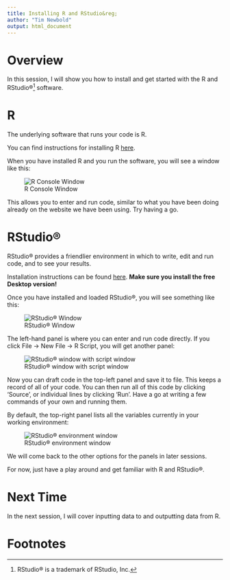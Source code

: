 ```yaml
---
title: Installing R and RStudio&reg;
author: "Tim Newbold"
output: html_document
---
```


# Overview

In this session, I will show you how to install and get started with the R and RStudio&reg;^[RStudio&reg; is a trademark of RStudio, Inc.] software.

# R

The underlying software that runs your code is R.

You can find instructions for installing R <a href="https://cran.ma.imperial.ac.uk/" target="_blank">here</a>.

When you have installed R and you run the software, you will see a window like this:

![R Console Window](r_console_window.jpg)

This allows you to enter and run code, similar to what you have been doing already on the website we have been using. Try having a go.

# RStudio&reg;

RStudio&reg; provides a friendlier environment in which to write, edit and run code, and to see your results.

Installation instructions can be found <a href="https://rstudio.com/products/rstudio/download/" target="_blank">here</a>. <b>Make sure you install the free Desktop version!</b>

Once you have installed and loaded RStudio&reg;, you will see something like this:

![RStudio&reg; Window](rstudio_window.jpg)

The left-hand panel is where you can enter and run code directly. If you click File &rarr; New File &rarr; R Script, you will get another panel:

![RStudio&reg; window with script window](rstudio_window_with_script.jpg)

Now you can draft code in the top-left panel and save it to file. This keeps a record of all of your code. You can then run all of this code by clicking 'Source', or individual lines by clicking 'Run'. Have a go at writing a few commands of your own and running them.

By default, the top-right panel lists all the variables currently in your working environment:

![RStudio&reg; environment window](rstudio_environment_window.jpg)

We will come back to the other options for the panels in later sessions.

For now, just have a play around and get familiar with R and RStudio&reg;.

# Next Time

In the next session, I will cover inputting data to and outputting data from R.

# Footnotes